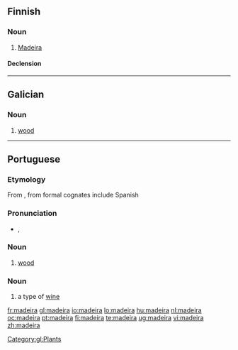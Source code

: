{{also|Madeira}}
==Finnish==

===Noun===
{{fi-noun}}

# [[Madeira]] {{gloss|fortified wine produced on Madeira}}

====Declension====
{{fi-decl-solakka|madeir|||a}}

----

==Galician==

===Noun===
{{gl-noun|f}}

# [[wood]]

[[Category:gl:Plants]]

----

==Portuguese==

===Etymology===
From {{etyl|la|pt}} {{term|materia|lang=la}}, from {{proto|Indo-European|méh₂tēr|mother|lang=pt}} formal cognates include Spanish {{term|madera|lang=es}}

===Pronunciation===
* {{IPA|/mɐˈdɐjrɐ/|lang=pt}}, {{SAMPA|/m6"d6jr6/}}

===Noun===
{{pt-noun|f}}

# [[wood]]

===Noun===
{{pt-noun|m}}

# a type of [[wine]]

[[fr:madeira]]
[[gl:madeira]]
[[io:madeira]]
[[lo:madeira]]
[[hu:madeira]]
[[nl:madeira]]
[[oc:madeira]]
[[pt:madeira]]
[[fi:madeira]]
[[te:madeira]]
[[ug:madeira]]
[[vi:madeira]]
[[zh:madeira]]